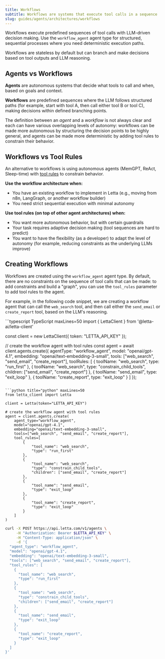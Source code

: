 ```yaml
---
title: Workflows
subtitle: Workflows are systems that execute tool calls in a sequence
slug: guides/agents/architectures/workflows
---
```


Workflows execute predefined sequences of tool calls with LLM-driven decision making. Use the `workflow_agent` agent type for structured, sequential processes where you need deterministic execution paths.

Workflows are stateless by default but can branch and make decisions based on tool outputs and LLM reasoning.

## Agents vs Workflows

**Agents** are autonomous systems that decide what tools to call and when, based on goals and context.

**Workflows** are predefined sequences where the LLM follows structured paths (for example, start with tool A, then call either tool B or tool C), making decisions within defined branching points.

The definition between an *agent* and a *workflow* is not always clear and each can have various overlapping levels of autonomy: workflows can be made more autonomous by structuring the decision points to be highly general, and agents can be made more deterministic by adding tool rules to constrain their behavior.

## Workflows vs Tool Rules

An alternative to workflows is using autonomous agents (MemGPT, ReAct, Sleep-time) with [tool rules](/guides/agents/tool-rules) to constrain behavior.

**Use the workflow architecture when:**
* You have an existing workflow to implement in Letta (e.g., moving from n8n, LangGraph, or another workflow builder)
* You need strict sequential execution with minimal autonomy

**Use tool rules (on top of other agent architectures) when:**
* You want more autonomous behavior, but with certain guardrails
* Your task requires adaptive decision making (tool sequences are hard to predict)
* You want to have the flexibility (as a developer) to adapt the level of autonomy (for example, reducing constraints as the underlying LLMs improve)

## Creating Workflows

Workflows are created using the `workflow_agent` agent type.
By default, there are no constraints on the sequence of tool calls that can be made: to add constraints and build a "graph", you can use the `tool_rules` parameter to add tool rules to the agent.

For example, in the following code snippet, we are creating a workflow agent that can call the `web_search` tool, and then call either the `send_email` or `create_report` tool, based on the LLM's reasoning.

<CodeGroup>
```typescript TypeScript maxLines=50
import { LettaClient } from '@letta-ai/letta-client'

const client = new LettaClient({ token: "LETTA_API_KEY" });

// create the workflow agent with tool rules
const agent = await client.agents.create({
    agentType: "workflow_agent",
    model: "openai/gpt-4.1",
    embedding: "openai/text-embedding-3-small",
    tools: ["web_search", "send_email", "create_report"],
    toolRules: [
        {
            toolName: "web_search",
            type: "run_first"
        },
        {
            toolName: "web_search",
            type: "constrain_child_tools",
            children: ["send_email", "create_report"]
        },
        {
            toolName: "send_email",
            type: "exit_loop"
        },
        {
            toolName: "create_report",
            type: "exit_loop"
        }
    ]
});
```

```python title="python" maxLines=50
from letta_client import Letta

client = Letta(token="LETTA_API_KEY")

# create the workflow agent with tool rules
agent = client.agents.create(
    agent_type="workflow_agent",
    model="openai/gpt-4.1",
    embedding="openai/text-embedding-3-small",
    tools=["web_search", "send_email", "create_report"],
    tool_rules=[
        {
            "tool_name": "web_search",
            "type": "run_first"
        },
        {
            "tool_name": "web_search",
            "type": "constrain_child_tools",
            "children": ["send_email", "create_report"]
        },
        {
            "tool_name": "send_email",
            "type": "exit_loop"
        },
        {
            "tool_name": "create_report",
            "type": "exit_loop"
        }
    ]
)
```

```bash title="curl" maxLines=50
curl -X POST https://api.letta.com/v1/agents \
     -H "Authorization: Bearer $LETTA_API_KEY" \
     -H "Content-Type: application/json" \
     -d '{
  "agent_type": "workflow_agent",
  "model": "openai/gpt-4.1",
  "embedding": "openai/text-embedding-3-small",
  "tools": ["web_search", "send_email", "create_report"],
  "tool_rules": [
    {
      "tool_name": "web_search",
      "type": "run_first"
    },
    {
      "tool_name": "web_search",
      "type": "constrain_child_tools",
      "children": ["send_email", "create_report"]
    },
    {
      "tool_name": "send_email",
      "type": "exit_loop"
    },
    {
      "tool_name": "create_report",
      "type": "exit_loop"
    }
  ]
}'
```
</CodeGroup>

